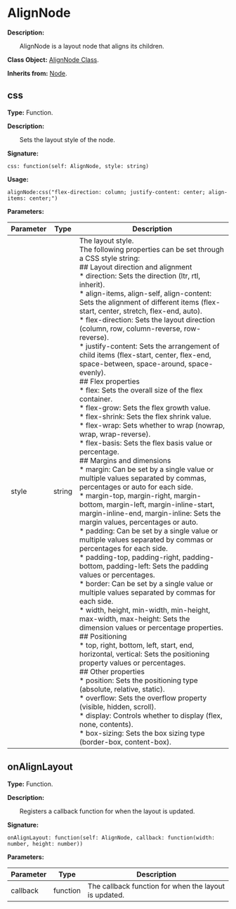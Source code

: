 # AlignNode

**Description:**

&emsp;&emsp;AlignNode is a layout node that aligns its children.

**Class Object:** [AlignNode Class](/docs/api/Class%20Object/AlignNode).

**Inherits from:** [Node](/docs/api/Class/Node).

## css

**Type:** Function.

**Description:**

&emsp;&emsp;Sets the layout style of the node.

**Signature:**
```tl
css: function(self: AlignNode, style: string)
```

**Usage:**
```tl
alignNode:css("flex-direction: column; justify-content: center; align-items: center;")
```

**Parameters:**

| Parameter | Type | Description |
| --- | --- | --- |
| style | string | The layout style.<br/>The following properties can be set through a CSS style string:<br/>## Layout direction and alignment<br/>* direction: Sets the direction (ltr, rtl, inherit).<br/>* align-items, align-self, align-content: Sets the alignment of different items (flex-start, center, stretch, flex-end, auto).<br/>* flex-direction: Sets the layout direction (column, row, column-reverse, row-reverse).<br/>* justify-content: Sets the arrangement of child items (flex-start, center, flex-end, space-between, space-around, space-evenly).<br/>## Flex properties<br/>* flex: Sets the overall size of the flex container.<br/>* flex-grow: Sets the flex growth value.<br/>* flex-shrink: Sets the flex shrink value.<br/>* flex-wrap: Sets whether to wrap (nowrap, wrap, wrap-reverse).<br/>* flex-basis: Sets the flex basis value or percentage.<br/>## Margins and dimensions<br/>* margin: Can be set by a single value or multiple values separated by commas, percentages or auto for each side.<br/>* margin-top, margin-right, margin-bottom, margin-left, margin-inline-start, margin-inline-end, margin-inline: Sets the margin values, percentages or auto.<br/>* padding: Can be set by a single value or multiple values separated by commas or percentages for each side.<br/>* padding-top, padding-right, padding-bottom, padding-left: Sets the padding values or percentages.<br/>* border: Can be set by a single value or multiple values separated by commas for each side.<br/>* width, height, min-width, min-height, max-width, max-height: Sets the dimension values or percentage properties.<br/>## Positioning<br/>* top, right, bottom, left, start, end, horizontal, vertical: Sets the positioning property values or percentages.<br/>## Other properties<br/>* position: Sets the positioning type (absolute, relative, static).<br/>* overflow: Sets the overflow property (visible, hidden, scroll).<br/>* display: Controls whether to display (flex, none, contents).<br/>* box-sizing: Sets the box sizing type (border-box, content-box). |

## onAlignLayout

**Type:** Function.

**Description:**

&emsp;&emsp;Registers a callback function for when the layout is updated.

**Signature:**
```tl
onAlignLayout: function(self: AlignNode, callback: function(width: number, height: number))
```

**Parameters:**

| Parameter | Type | Description |
| --- | --- | --- |
| callback | function | The callback function for when the layout is updated. |